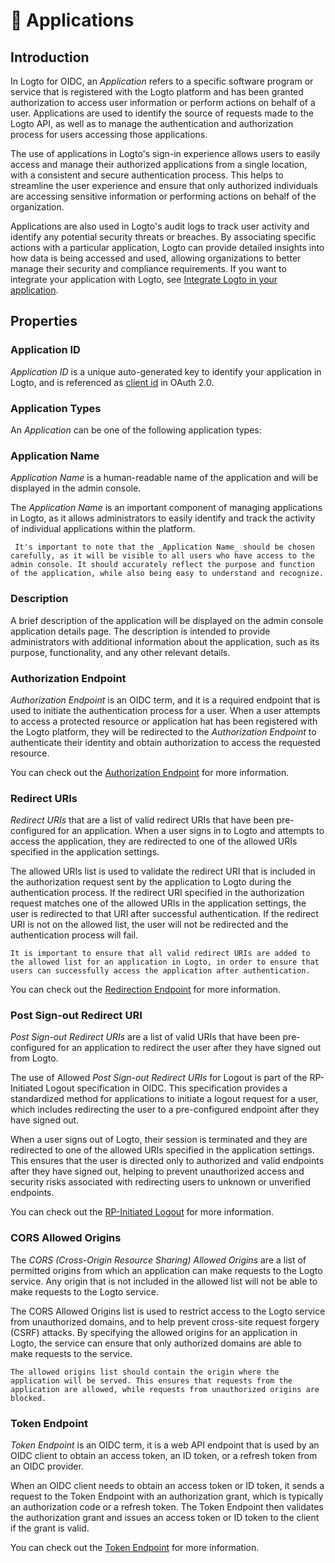 
# 📱 Applications

## Introduction

In Logto for OIDC, an _Application_ refers to a specific software program or service that is registered with the Logto platform and has been granted authorization to access user information or perform actions on behalf of a user. Applications are used to identify the source of requests made to the Logto API, as well as to manage the authentication and authorization process for users accessing those applications.

The use of applications in Logto's sign-in experience allows users to easily access and manage their authorized applications from a single location, with a consistent and secure authentication process. This helps to streamline the user experience and ensure that only authorized individuals are accessing sensitive information or performing actions on behalf of the organization.

Applications are also used in Logto's audit logs to track user activity and identify any potential security threats or breaches. By associating specific actions with a particular application, Logto can provide detailed insights into how data is being accessed and used, allowing organizations to better manage their security and compliance requirements.
If you want to integrate your application with Logto, see [Integrate Logto in your application](../../recipes/integrate-logto).

## Properties

### Application ID

_Application ID_ is a unique auto-generated key to identify your application in Logto, and is referenced as [client id](https://www.oauth.com/oauth2-servers/client-registration/client-id-secret/) in OAuth 2.0.

### Application Types

An _Application_ can be one of the following application types:

<ApplicationTypesIntro />

### Application Name

_Application Name_ is a human-readable name of the application and will be displayed in the admin console.

The _Application Name_ is an important component of managing applications in Logto, as it allows administrators to easily identify and track the activity of individual applications within the platform.

```
 It's important to note that the _Application Name_ should be chosen carefully, as it will be visible to all users who have access to the admin console. It should accurately reflect the purpose and function of the application, while also being easy to understand and recognize.
```

### Description

A brief description of the application will be displayed on the admin console application details page. The description is intended to provide administrators with additional information about the application, such as its purpose, functionality, and any other relevant details.

### Authorization Endpoint

_Authorization Endpoint_ is an OIDC term, and it is a required endpoint that is used to initiate the authentication process for a user. When a user attempts to access a protected resource or application hat has been registered with the Logto platform, they will be redirected to the _Authorization Endpoint_ to authenticate their identity and obtain authorization to access the requested resource.

You can check out the [Authorization Endpoint](https://openid.net/specs/openid-connect-core-1_0.html#AuthorizationEndpoint) for more information.

### Redirect URIs

_Redirect URIs_ that are a list of valid redirect URIs that have been pre-configured for an application. When a user signs in to Logto and attempts to access the application, they are redirected to one of the allowed URIs specified in the application settings.

The allowed URIs list is used to validate the redirect URI that is included in the authorization request sent by the application to Logto during the authentication process. If the redirect URI specified in the authorization request matches one of the allowed URIs in the application settings, the user is redirected to that URI after successful authentication. If the redirect URI is not on the allowed list, the user will not be redirected and the authentication process will fail.

```
It is important to ensure that all valid redirect URIs are added to the allowed list for an application in Logto, in order to ensure that users can successfully access the application after authentication.
```

You can check out the [Redirection Endpoint](https://datatracker.ietf.org/doc/html/rfc6749#section-3.1.2) for more information.

### Post Sign-out Redirect URI

_Post Sign-out Redirect URIs_ are a list of valid URIs that have been pre-configured for an application to redirect the user after they have signed out from Logto.

The use of Allowed _Post Sign-out Redirect URIs_ for Logout is part of the RP-Initiated Logout specification in OIDC. This specification provides a standardized method for applications to initiate a logout request for a user, which includes redirecting the user to a pre-configured endpoint after they have signed out.

When a user signs out of Logto, their session is terminated and they are redirected to one of the allowed URIs specified in the application settings. This ensures that the user is directed only to authorized and valid endpoints after they have signed out, helping to prevent unauthorized access and security risks associated with redirecting users to unknown or unverified endpoints.

You can check out the [RP-Initiated Logout](https://openid.net/specs/openid-connect-rpinitiated-1_0.html#RPLogout) for more information.

### CORS Allowed Origins

The _CORS (Cross-Origin Resource Sharing) Allowed Origins_ are a list of permitted origins from which an application can make requests to the Logto service. Any origin that is not included in the allowed list will not be able to make requests to the Logto service.

The CORS Allowed Origins list is used to restrict access to the Logto service from unauthorized domains, and to help prevent cross-site request forgery (CSRF) attacks. By specifying the allowed origins for an application in Logto, the service can ensure that only authorized domains are able to make requests to the service.

```
The allowed origins list should contain the origin where the application will be served. This ensures that requests from the application are allowed, while requests from unauthorized origins are blocked.
```

### Token Endpoint

_Token Endpoint_ is an OIDC term, it is a web API endpoint that is used by an OIDC client to obtain an access token, an ID token, or a refresh token from an OIDC provider.

When an OIDC client needs to obtain an access token or ID token, it sends a request to the Token Endpoint with an authorization grant, which is typically an authorization code or a refresh token. The Token Endpoint then validates the authorization grant and issues an access token or ID token to the client if the grant is valid.

You can check out the [Token Endpoint](https://openid.net/specs/openid-connect-core-1_0.html#TokenEndpoint) for more information.
